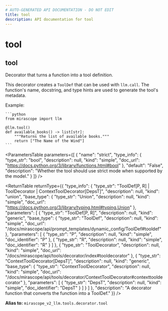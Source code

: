 ```yaml
---
# AUTO-GENERATED API DOCUMENTATION - DO NOT EDIT
title: tool
description: API documentation for tool
---
```


# tool

## <ApiType type="Alias" path="tool" symbolName="tool" /> tool

Decorator that turns a function into a tool definition.

This decorator creates a `ToolDef` that can be used with `llm.call`.
The function's name, docstring, and type hints are used to generate the
tool's metadata.

Example:

    ```python
    from mirascope import llm

    @llm.tool()
    def available_books() -> list[str]:
        """Returns the list of available books."""
        return ["The Name of the Wind"]
    ```

<ParametersTable
  parameters={[
  {
    "name": "strict",
    "type_info": {
      "type_str": "bool",
      "description": null,
      "kind": "simple",
      "doc_url": "https://docs.python.org/3/library/functions.html#bool"
    },
    "default": "False",
    "description": "Whether the tool should use strict mode when supported by the model."
  }
]}
/>

<ReturnTable
  returnType={{
  "type_info": {
    "type_str": "ToolDef[P, R] | ToolDecorator | ContextToolDecorator[DepsT]",
    "description": null,
    "kind": "union",
    "base_type": {
      "type_str": "Union",
      "description": null,
      "kind": "simple",
      "doc_url": "https://docs.python.org/3/library/typing.html#typing.Union"
    },
    "parameters": [
      {
        "type_str": "ToolDef[P, R]",
        "description": null,
        "kind": "generic",
        "base_type": {
          "type_str": "ToolDef",
          "description": null,
          "kind": "simple",
          "doc_url": "/docs/mirascope/api/prompt_templates/dynamic_config/ToolDef#tooldef"
        },
        "parameters": [
          {
            "type_str": "P",
            "description": null,
            "kind": "simple",
            "doc_identifier": "P"
          },
          {
            "type_str": "R",
            "description": null,
            "kind": "simple",
            "doc_identifier": "R"
          }
        ]
      },
      {
        "type_str": "ToolDecorator",
        "description": null,
        "kind": "simple",
        "doc_url": "/docs/mirascope/api/tools/decorator/index#tooldecorator"
      },
      {
        "type_str": "ContextToolDecorator[DepsT]",
        "description": null,
        "kind": "generic",
        "base_type": {
          "type_str": "ContextToolDecorator",
          "description": null,
          "kind": "simple",
          "doc_url": "/docs/mirascope/api/tools/decorator/ContextToolDecorator#contexttooldecorator"
        },
        "parameters": [
          {
            "type_str": "DepsT",
            "description": null,
            "kind": "simple",
            "doc_identifier": "DepsT"
          }
        ]
      }
    ]
  },
  "description": "A decorator function that converts the function into a ToolDef."
}}
/>


**Alias to:** `mirascope_v2_llm.tools.decorator.tool`
